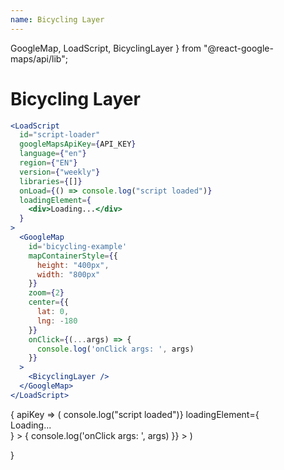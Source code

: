 ```yaml
---
name: Bicycling Layer
---
```


  GoogleMap,
  LoadScript,
  BicyclingLayer
} from "@react-google-maps/api/lib";


# Bicycling Layer

```jsx
<LoadScript
  id="script-loader"
  googleMapsApiKey={API_KEY}
  language={"en"}
  region={"EN"}
  version={"weekly"}
  libraries={[]}
  onLoad={() => console.log("script loaded")}
  loadingElement={
    <div>Loading...</div>
  }
>
  <GoogleMap
    id='bicycling-example'
    mapContainerStyle={{
      height: "400px",
      width: "800px"
    }}
    zoom={2}
    center={{
      lat: 0,
      lng: -180
    }}
    onClick={(...args) => {
      console.log('onClick args: ', args)
    }}
  >
    <BicyclingLayer />
  </GoogleMap>
</LoadScript>
```

<WithApiKey>
  {
    apiKey => (
      <LoadScript
        id="script-loader"
        googleMapsApiKey={apiKey}
        language={"en"}
        region={"EN"}
        version={"weekly"}
        libraries={[]}
        onLoad={() => console.log("script loaded")}
        loadingElement={
          <div>Loading...</div>
        }
      >
        <GoogleMap
          id='bicycling-example'
          mapContainerStyle={{
            height: "400px",
            width: "800px"
          }}
          zoom={2}
          center={{
            lat: 0,
            lng: -180
          }}
          onClick={(...args) => {
            console.log('onClick args: ', args)
          }}
        >
          <BicyclingLayer />
        </GoogleMap>
      </LoadScript>
    )

}

</WithApiKey>
